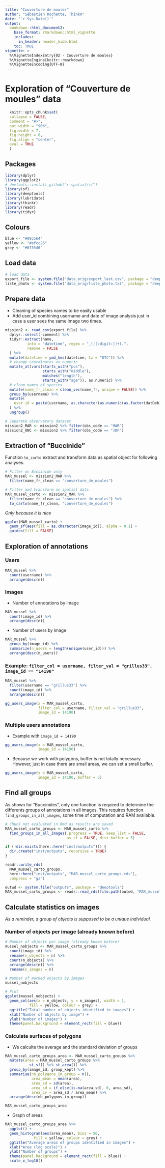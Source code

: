 ```yaml
---
title: "Couverture de moules"
author: "Sébastien Rochette, ThinkR"
date: "`r Sys.Date()`"
output: 
  bookdown::html_document2:
    base_format: rmarkdown::html_vignette
    includes:
      in_header: header_hide.html
    toc: TRUE
vignette: >
  %\VignetteIndexEntry{02 - Couverture de moules}
  %\VignetteEngine{knitr::rmarkdown}
  %\VignetteEncoding{UTF-8}
---
```


<script type="text/javascript">
$(document).ready(function () {
  window.initializeCodeFolding("show" === "hide");
});
</script> 

# Exploration of "Couverture de moules" data

```r
  knitr::opts_chunk$set(
  collapse = FALSE,
  comment = "#>",
  out.width = "90%",
  fig.width = 7,
  fig.height = 6,
  fig.align = "center",
  eval = TRUE
  )
```


## Packages
```r
library(dplyr)
library(ggplot2)
# devtools::install_github("r-spatial/sf")
library(sf)
library(deeptools)
library(lubridate)
library(thinkr)
library(readr)
library(tidyr)
```

## Colours
```r
blue <- "#093564"
yellow <- "#efcc26"
grey <- "#675546"
```

## Load data
```r
# load data
export_file <- system.file("data_orig/export_last.csv", package = "deeptools")
liste_photo <- system.file("data_orig/liste_photo.txt", package = "deeptools")
```

## Prepare data
- Cleaning of species names to be easily usable
- Add user_id combining username and date of image analysis just in case a user sees the same image two times.

```r
mission2 <- read_csv(export_file) %>%
  dplyr::select(-comment) %>%
  tidyr::extract(name,
          into = "datetime", regex = "_([[:digit:]]+).",
          remove = FALSE
  ) %>%
  mutate(datetime = ymd_hms(datetime, tz = "UTC")) %>%
  # change coordinates as numeric
  mutate_at(vars(starts_with("pos"),
                 starts_with("middle"),
                 matches("length"),
                 starts_with("age")), as.numeric) %>%
  # clean names of species
  mutate(name_fr_clean = clean_vec(name_fr, unique = FALSE)) %>% 
  group_by(username) %>%
  mutate(
    user_id = paste(username, as.character(as.numeric(as.factor(datDeb))), sep = "-")
  ) %>%
  ungroup()

# Separate observatory dataset
mission2_MAR <- mission2 %>% filter(obs_code == "MAR")
mission2_ONC <- mission2 %>% filter(obs_code == "JDF")
```

## Extraction of "Buccinide"

Function `to_carto` extract and transform data as spatial object for following analyses.

```r
# Filter on Buccinide only
MAR_mussel <- mission2_MAR %>% 
  filter(name_fr_clean == "couverture_de_moules")

# Filter and transform as spatial data
MAR_mussel_carto <- mission2_MAR %>%
  filter(name_fr_clean == "couverture_de_moules") %>% 
  to_carto(name_fr_clean, "couverture_de_moules")
```

_Only because it is nice_
```r
ggplot(MAR_mussel_carto) +
  geom_sf(aes(fill = as.character(image_id)), alpha = 0.1) +
  guides(fill = FALSE)
```

## Exploration of annotations 
### Users

```r
MAR_mussel %>% 
  count(username) %>% 
  arrange(desc(n))
```

### Images

- Number of annotations by image
```r
MAR_mussel %>% 
  count(image_id) %>% 
  arrange(desc(n))
```

- Number of users by image
```r
MAR_mussel %>% 
  group_by(image_id) %>% 
  summarize(n_users = length(unique(user_id))) %>% 
  arrange(desc(n_users))
```


### Example: `filter_col = username, filter_val = "grillus33", image_id == "14190"`

```r
MAR_mussel %>% 
  filter(username == "grillus33") %>% 
  count(image_id) %>% 
  arrange(desc(n))

gg_users_image(x = MAR_mussel_carto,
               filter_col = username, filter_val = "grillus33",
               image_id = 14190)

```


### Multiple users annotations

- Example with `image_id = 14190`

```r
gg_users_image(x = MAR_mussel_carto,
               image_id = 14190)
```

- Because we work with polygons, buffer is not totally necessary. However, just in case there are small areas, we can set a small buffer.

```r
gg_users_image(x = MAR_mussel_carto,
               image_id = 14190, buffer = 5)
```

## Find all groups

As shown for "Buccinides", only one function is required to determine the differents groups of annotations in all images. This requires function `find_groups_in_all_images`, some time of computation and RAM available.


```r
# Chunk not evaluated in Rmd as results are saved
MAR_mussel_carto_groups <- MAR_mussel_carto %>% 
  find_groups_in_all_images(.progress = TRUE, keep_list = FALSE,
                            as_sf = FALSE, dist_buffer = 5)

if (!dir.exists(here::here("inst/outputs"))) {
  dir.create("inst/outputs", recursive = TRUE) 
}

readr::write_rds(
  MAR_mussel_carto_groups,
  here::here("inst/outputs", "MAR_mussel_carto_groups.rds"), 
  compress = "gz")

```
```r
outwd <- system.file("outputs", package = "deeptools")
MAR_mussel_carto_groups <- readr::read_rds(file.path(outwd, "MAR_mussel_carto_groups.rds"))
```


## Calculate statistics on images
*As a reminder, a group of objects is supposed to be a unique individual.*

### Number of objects per image (already known before)
```r
# Number of objects per image (already known before)
mussel_nobjects <- MAR_mussel_carto_groups %>% 
  count(image_id) %>% 
  rename(n_objects = n) %>% 
  count(n_objects) %>% 
  arrange(desc(n)) %>% 
  rename(n_images = n)

# Number of marked objects by images
mussel_nobjects

# Plot
ggplot(mussel_nobjects) +
  geom_col(aes(x = n_objects, y = n_images), width = 1, 
           fill = yellow, colour = grey) +
  ggtitle("Total number of objects identified in images") +
  xlab("Number of objects by image") +
  ylab("Number of images") +
  theme(panel.background = element_rect(fill = blue))
```

### Calculate surfaces of polygons

- We calculte the average and the standard deviation of groups

```r
MAR_mussel_carto_groups_area <- MAR_mussel_carto_groups %>% 
  mutate(area = MAR_mussel_carto_groups %>% 
           st_sf() %>% st_area()) %>% 
  group_by(image_id, group_kept) %>% 
  summarise(nb_polygons_in_group = n(),
            area_mean = mean(area),
            area_sd = sd(area),
            area_sd = if_else(is.na(area_sd), 0, area_sd),
            area_cv = area_sd / area_mean) %>% 
  arrange(desc(nb_polygons_in_group))

MAR_mussel_carto_groups_area
```

- Graph of areas

```r
MAR_mussel_carto_groups_area %>% 
  ggplot() +
  geom_histogram(aes(area_mean), bins = 50,
             fill = yellow, colour = grey) +
  ggtitle("Average areas of groups identified in images") +
  xlab("Area (log scale)") +
  ylab("Number of groups") +
  theme(panel.background = element_rect(fill = blue)) +
  scale_x_log10()
```


